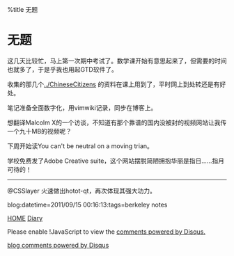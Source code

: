 %title 无题


= 无题=

这几天比较忙，马上第一次期中考试了。数学课开始有意思起来了，但需要的时间也就多了，于是乎我也用起GTD软件了。

收集的那几个[[../ChineseCitizens]] 的资料在课上用到了，平时网上到处转还是有好处。

笔记准备全面数字化，用vimwiki记录，同步在博客上。

想翻译Malcolm X的一个访谈，不知道有那个靠谱的国内没被封的视频网站让我传一个九十MB的视频呢？

下周开始读You can't be neutral on a moving trian。

学校免费发了Adobe Creative suite，这个网站摆脱简陋拥抱华丽是指日……指月可待的！
----

@CSSlayer 火速做出hotot-qt，再次体现其强大功力。

blog:datetime=2011/09/15 00:16:13:tags=berkeley notes

[[../index|HOME]]   [[diary|Diary]]


<div id="disqus_thread"></div>
<script type="text/javascript" src="comment.js">
</script>
<noscript>Please enable !JavaScript to view the <a href="http://disqus.com/?ref_noscript">comments powered by Disqus.</a></noscript>
<a href="http://disqus.com" class="dsq-brlink">blog comments powered by <span class="logo-disqus">Disqus</span></a>
<script type="text/javascript" src="count.js">
</script>

